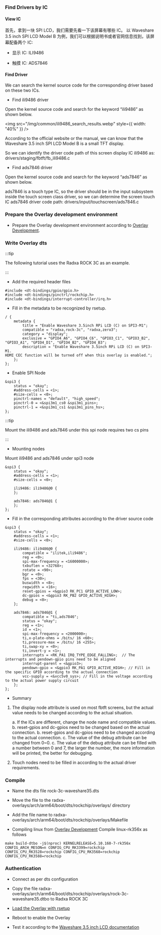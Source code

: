 ### Find Drivers by IC

#### View IC

首先，拿到一块 SPI LCD，我们需要先看一下该屏幕有哪些 IC。
以 Waveshare 3.5 inch SPI LCD Model B 为例，我们可以根据说明书或者官网信息找到，该屏幕配备两个 IC:

- 显示 IC: ILI9486

- 触摸 IC: ADS7846

#### Find Driver

We can search the kernel source code for the corresponding driver based on these two ICs.

- Find ili9486 driver

Open the kernel source code and search for the keyword “ili9486” as shown below.

<img src="/img/common/ili9486_search_results.webp" style={{ width: "40%" }} />

According to the official website or the manual, we can know that the Waveshare 3.5 inch SPI LCD Model B is a small TFT display.

So we can identify the driver code path of this screen display IC ili9486 as: drivers/staging/fbtft/fb_ili9486.c

- Find ads7846 driver

Open the kernel source code and search for the keyword “ads7846” as shown below.

ads7846 is a touch type IC, so the driver should be in the input subsystem inside the touch screen class driver, so we can determine the screen touch IC ads7846 driver code path: drivers/input/touchscreen/ads7846.c

### Prepare the Overlay development environment

- Prepare the Overlay development environment according to <a href={props.load_overlay} >Overlay Development</a>.

### Write Overlay dts

:::tip

The following tutorial uses the Radxa ROCK 3C as an example.

:::

- Add the required header files

```dts
#include <dt-bindings/gpio/gpio.h>
#include <dt-bindings/pinctrl/rockchip.h>
#include <dt-bindings/interrupt-controller/irq.h>
```

- Fill in the metadata to be recognized by rsetup.

```dts
/ {
	metadata {
		title = "Enable Waveshare 3.5inch RPi LCD (C) on SPI3-M1";
		compatible = "radxa,rock-3c", "radxa,zero3";
		category = "display";
		exclusive = "GPIO4_A6", "GPIO4_C6", "GPIO3_C1", "GPIO3_B2", "GPIO3_A1", "GPIO4_D1", "GPIO4_B2", "GPIO4_B3";
		description = "Enable Waveshare 3.5inch RPi LCD (C) on SPI3-M1.
HDMI CEC function will be turned off when this overlay is enabled.";
	};
};
```

- Enable SPI Node

```dts
&spi3 {
	status = "okay";
	#address-cells = <1>;
	#size-cells = <0>;
	pinctrl-names = "default", "high_speed";
	pinctrl-0 = <&spi3m1_cs0 &spi3m1_pins>;
	pinctrl-1 = <&spi3m1_cs1 &spi3m1_pins_hs>;
};
```

:::tip

Mount the ili9486 and ads7846 under this spi node requires two cs pins

:::

- Mounting nodes

Mount ili9486 and ads7846 under spi3 node

```dts
&spi3 {
	status = "okay";
	#address-cells = <1>;
	#size-cells = <0>;

	ili9486: ili9486@0 {
	};

	ads7846: ads7846@1 {
	};
};
```

- Fill in the corresponding attributes according to the driver source code

```dts
&spi3 {
	status = "okay";
	#address-cells = <1>;
	#size-cells = <0>;

	ili9486: ili9486@0 {
		compatible = "ilitek,ili9486";
		reg = <0>;
		spi-max-frequency = <16000000>;
		txbuflen = <32768>;
		rotate = <90>;
		bgr = <0>;
		fps = <30>;
		buswidth = <8>;
		regwidth = <16>;
		reset-gpios = <&gpio3 RK_PC1 GPIO_ACTIVE_LOW>;
		dc-gpios = <&gpio3 RK_PB2 GPIO_ACTIVE_HIGH>;
		debug = <0>;
	};

	ads7846: ads7846@1 {
		compatible = "ti,ads7846";
		status = "okay";
		reg = <1>;
		id = <1>;
		spi-max-frequency = <2000000>;
		ti,x-plate-ohms = /bits/ 16 <60>;
		ti,pressure-max = /bits/ 16 <255>;
		ti,swap-xy = <0>;
		ti,invert-y = <1>;
		interrupts = <RK_PA1 IRQ_TYPE_EDGE_FALLING>;  // The interrupts and pendown-gpio pins need to be aligned
		interrupt-parent = <&gpio3>;
		pendown-gpio = <&gpio3 RK_PA1 GPIO_ACTIVE_HIGH>; // Fill in the specific GPIO according to the actual connection
		vcc-supply = <&vcc5v0_sys>; // Fill in the voltage according to the actual power supply circuit
	};
};
```

- Summary

1. The display node attribute is used on most fbtft screens, but the actual value needs to be changed according to the actual situation.

   a. If the ICs are different, change the node name and compatible values. b. reset-gpios and dc-gpios need to be changed based on the actual connection.
   b. reset-gpios and dc-gpios need to be changed according to the actual connection. c. The value of the debug attribute can be changed from 0~0.
   c. The value of the debug attribute can be filled with a number between 0 and 7, the larger the number, the more information will be printed, the better for debugging.

2. Touch nodes need to be filled in according to the actual driver requirements.

### Compile

- Name the dts file rock-3c-waveshare35.dts

- Move the file to the radxa-overlays/arch/arm64/boot/dts/rockchip/overlays/ directory

- Add the file name to radxa-overlays/arch/arm64/boot/dts/rockchip/overlays/Makefile

- Compiling linux from <a href={props.load_overlay} >Overlay Development</a> Compile linux-rk356x as follows

```
make build-dtbo -j$(nproc) KERNELRELEASE=5.10.160-7-rk356x CONFIG_ARCH_MESON=n CONFIG_CPU_RK3399=rockchip CONFIG_CPU_RK3528=rockchip CONFIG_CPU_RK3568=rockchip CONFIG_CPU_RK3588=rockchip
```

### Authentication

- Connect as per dts configuration

- Copy the file radxa-overlays/arch/arm64/boot/dts/rockchip/overlays/rock-3c-waveshare35.dtbo to Radxa ROCK 3C

- <a href={props.load_overlay}> Load the Overlay with rsetup </a>

- Reboot to enable the Overlay

- Test it according to the <a href={props.lcd_docs} >Waveshare 3.5 inch LCD documentation</a>
